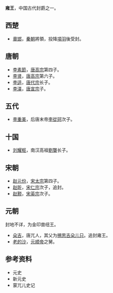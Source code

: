 '''雍王'''，中国古代封爵之一。
==西楚==
*[[章邯|章邯]]，[[秦朝|秦朝]]將領，投降[[項羽|項羽]]後受封。

==唐朝==
*[[李素節|李素節]]，[[唐高宗|唐高宗]]第四子。
*[[李賢_(唐朝)|李贤]]，[[唐高宗|唐高宗]]第六子。
*[[李适|李适]]，[[唐代宗|唐代宗]]长子。
*[[李渼|李渼]]，[[唐宣宗|唐宣宗]]子。

==五代==
*[[李重美|李重美]]，后唐末帝[[李從珂|李從珂]]次子。
==十国==
*[[刘耀枢|刘耀枢]]，南汉高祖[[劉龑|劉龑]]长子。
==宋朝==
*[[赵元份|赵元份]]，[[宋太宗|宋太宗]]第四子。
*[[趙昕_(宋朝)|赵昕]]，[[宋仁宗|宋仁宗]]次子，追封。
*[[赵颢|赵颢]]，[[宋英宗|宋英宗]]次子。
==元朝==
封地不详，为金印兽纽王。
*[[朵吉|朵吉]]，唐兀人，其父为[[搠思吉朵儿只|搠思吉朵儿只]]。追封雍王。
*[[老的沙|老的沙]]，[[元顺帝|元顺帝]]之舅。
==参考资料==
*元史
*新元史
*蒙兀儿史记

{{Disambig|Y|Cat=二字中国王爵消歧义}}